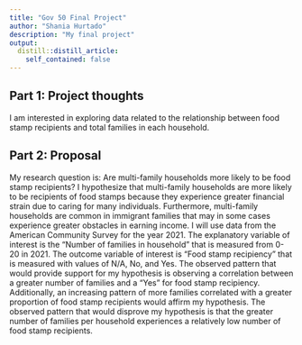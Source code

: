 ```yaml
---
title: "Gov 50 Final Project"
author: "Shania Hurtado"
description: "My final project"
output:
  distill::distill_article:
    self_contained: false
---
```




## Part 1: Project thoughts

I am interested in exploring data related to the relationship between food stamp recipients and total families in each household. 

## Part 2: Proposal

My research question is: Are multi-family households more likely to be food stamp recipients? I hypothesize that multi-family households are more likely to be recipients of food stamps because they experience greater financial strain due to caring for many individuals. Furthermore, multi-family households are common in immigrant families that may in some cases experience greater obstacles in earning income. I will use data from the American Community Survey for the year 2021. The explanatory variable of interest is the "Number of families in household" that is measured from 0-20 in 2021. The outcome variable of interest is "Food stamp recipiency" that is measured with values of N/A, No, and Yes. The observed pattern that would provide support for my hypothesis is observing a correlation between a greater number of families and a "Yes" for food stamp recipiency. Additionally, an increasing pattern of more families correlated with a greater proportion of food stamp recipients would affirm my hypothesis. The observed pattern that would disprove my hypothesis is that the greater number of families per household experiences a relatively low number of food stamp recipients. 